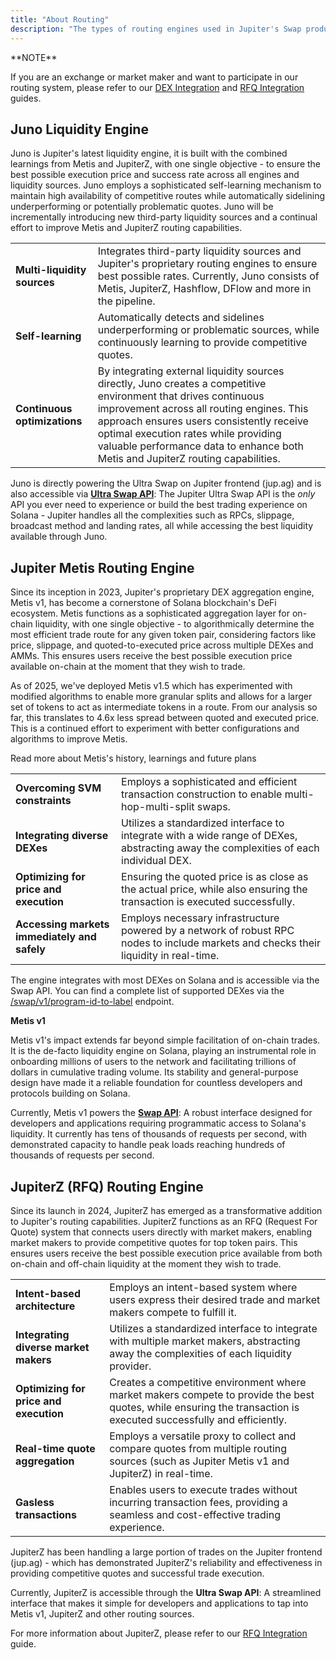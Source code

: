 ---
title: "About Routing"
description: "The types of routing engines used in Jupiter's Swap product"
---

<Info>
**NOTE**

If you are an exchange or market maker and want to participate in our routing system, please refer to our [DEX Integration](/routing/dex-integration) and [RFQ Integration](/docs/routing/rfq-integration) guides.
</Info>

## Juno Liquidity Engine

Juno is Jupiter's latest liquidity engine, it is built with the combined learnings from Metis and JupiterZ, with one single objective - to ensure the best possible execution price and success rate across all engines and liquidity sources. Juno employs a sophisticated self-learning mechanism to maintain high availability of competitive routes while automatically sidelining underperforming or potentially problematic quotes. Juno will be incrementally introducing new third-party liquidity sources and a continual effort to improve Metis and JupiterZ routing capabilities.

|  |  |
| :--- | :--- |
| **Multi-liquidity sources** | Integrates third-party liquidity sources and Jupiter's proprietary routing engines to ensure best possible rates.      Currently, Juno consists of Metis, JupiterZ, Hashflow, DFlow and more in the pipeline. |
| **Self-learning** | Automatically detects and sidelines underperforming or problematic sources, while continuously learning to provide competitive quotes. |
| **Continuous optimizations** | By integrating external liquidity sources directly, Juno creates a competitive environment that drives continuous improvement across all routing engines. This approach ensures users consistently receive optimal execution rates while providing valuable performance data to enhance both Metis and JupiterZ routing capabilities. |

Juno is directly powering the Ultra Swap on Jupiter frontend (jup.ag) and is also accessible via [**Ultra Swap API**](/docs/ultra): The Jupiter Ultra Swap API is the *only* API you ever need to experience or build the best trading experience on Solana - Jupiter handles all the complexities such as RPCs, slippage, broadcast method and landing rates, all while accessing the best liquidity available through Juno.

## Jupiter Metis Routing Engine

Since its inception in 2023, Jupiter's proprietary DEX aggregation engine, Metis v1, has become a cornerstone of Solana blockchain's DeFi ecosystem. Metis functions as a sophisticated aggregation layer for on-chain liquidity, with one single objective - to algorithmically determine the most efficient trade route for any given token pair, considering factors like price, slippage, and quoted-to-executed price across multiple DEXes and AMMs. This ensures users receive the best possible execution price available on-chain at the moment that they wish to trade.

As of 2025, we've deployed Metis v1.5 which has experimented with modified algorithms to enable more granular splits and allows for a larger set of tokens to act as intermediate tokens in a route. From our analysis so far, this translates to 4.6x less spread between quoted and executed price. This is a continued effort to experiment with better configurations and algorithms to improve Metis.

<Card href="https://x.com/sssionggg/status/1912378618711535889" icon="book-open" horizontal>
  Read more about Metis's history, learnings and future plans
</Card>


|  |  |
| :--- | :--- |
| **Overcoming SVM constraints** | Employs a sophisticated and efficient transaction construction to enable multi-hop-multi-split swaps. |
| **Integrating diverse DEXes** | Utilizes a standardized interface to integrate with a wide range of DEXes, abstracting away the complexities of each individual DEX. |
| **Optimizing for price and execution** | Ensuring the quoted price is as close as the actual price, while also ensuring the transaction is executed successfully. |
| **Accessing markets immediately and safely** | Employs necessary infrastructure powered by a network of robust RPC nodes to include markets and checks their liquidity in real-time. |

The engine integrates with most DEXes on Solana and is accessible via the Swap API. You can find a complete list of supported DEXes via the [/swap/v1/program-id-to-label](https://lite-api.jup.ag/swap/v1/program-id-to-label) endpoint.

**Metis v1**

Metis v1's impact extends far beyond simple facilitation of on-chain trades. It is the de-facto liquidity engine on Solana, playing an instrumental role in onboarding millions of users to the network and facilitating trillions of dollars in cumulative trading volume. Its stability and general-purpose design have made it a reliable foundation for countless developers and protocols building on Solana.

Currently, Metis v1 powers the [**Swap API**](/docs/swap): A robust interface designed for developers and applications requiring programmatic access to Solana's liquidity. It currently has tens of thousands of requests per second, with demonstrated capacity to handle peak loads reaching hundreds of thousands of requests per second.

## JupiterZ (RFQ) Routing Engine

Since its launch in 2024, JupiterZ has emerged as a transformative addition to Jupiter's routing capabilities. JupiterZ functions as an RFQ (Request For Quote) system that connects users directly with market makers, enabling market makers to provide competitive quotes for top token pairs. This ensures users receive the best possible execution price available from both on-chain and off-chain liquidity at the moment they wish to trade.

|  |  |
| :--- | :--- |
| **Intent-based architecture** | Employs an intent-based system where users express their desired trade and market makers compete to fulfill it. |
| **Integrating diverse market makers** | Utilizes a standardized interface to integrate with multiple market makers, abstracting away the complexities of each liquidity provider. |
| **Optimizing for price and execution** | Creates a competitive environment where market makers compete to provide the best quotes, while ensuring the transaction is executed successfully and efficiently. |
| **Real-time quote aggregation** | Employs a versatile proxy to collect and compare quotes from multiple routing sources (such as Jupiter Metis v1 and JupiterZ) in real-time. |
| **Gasless transactions** | Enables users to execute trades without incurring transaction fees, providing a seamless and cost-effective trading experience. |

JupiterZ has been handling a large portion of trades on the Jupiter frontend (jup.ag) - which has demonstrated JupiterZ's reliability and effectiveness in providing competitive quotes and successful trade execution.

Currently, JupiterZ is accessible through the **Ultra Swap API**: A streamlined interface that makes it simple for developers and applications to tap into Metis v1, JupiterZ and other routing sources.

For more information about JupiterZ, please refer to our [RFQ Integration](/routing/rfq-integration) guide.
